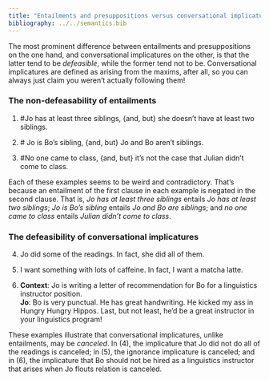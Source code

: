 ```yaml
---
title: "Entailments and presuppositions versus conversational implicatures"
bibliography: ../../semantics.bib
---
```


The most prominent difference between entailments and presuppositions on the one hand, and conversational implicatures on the other, is that the latter tend to be *defeasible*, while the former tend not to be.
Conversational implicatures are defined as arising from the maxims, after all, so you can always just claim you weren't actually following them!

### The non-defeasability of entailments

(@ex-at-least-contd) \#Jo has at least three siblings, {and, but} she doesn't have at least two siblings.

(@ex-reflexive-pred) \# Jo is Bo's sibling, {and, but} Jo and Bo aren't siblings.

(@ex-no-one) \#No one came to class, {and, but} it's not the case that Julian didn't come to class.

Each of these examples seems to be weird and contradictory.
That's because an entailment of the first clause in each example is negated in the second clause.
That is, *Jo has at least three siblings* entails *Jo has at least two siblings*;
*Jo is Bo's sibling* entails *Jo and Bo are siblings*;
and *no one came to class* entails *Julian didn't come to class*.

### The defeasibility of conversational implicatures

(@ex-quantity-canceled) Jo did some of the readings. In fact, she did all of them.

(@ex-ignorance-canceled) I want something with lots of caffeine. In fact, I want a matcha latte.

(@ex-relation-canceled) **Context**: Jo is writing a letter of recommendation for Bo for a linguistics instructor position. <br>
	**Jo**: Bo is very punctual. He has great handwriting. He kicked my ass in Hungry Hungry Hippos. Last, but not least, he'd be a great instructor in your linguistics program!

These examples illustrate that conversational implicatures, unlike entailments, may be *canceled*.
In (@ex-quantity-canceled), the implicature that Jo did not do all of the readings is canceled;
in (@ex-ignorance-canceled), the ignorance implicature is canceled;
and in (@ex-relation-canceled), the implicature that Bo should not be hired as a linguistics instructor that arises when Jo flouts relation is canceled.
